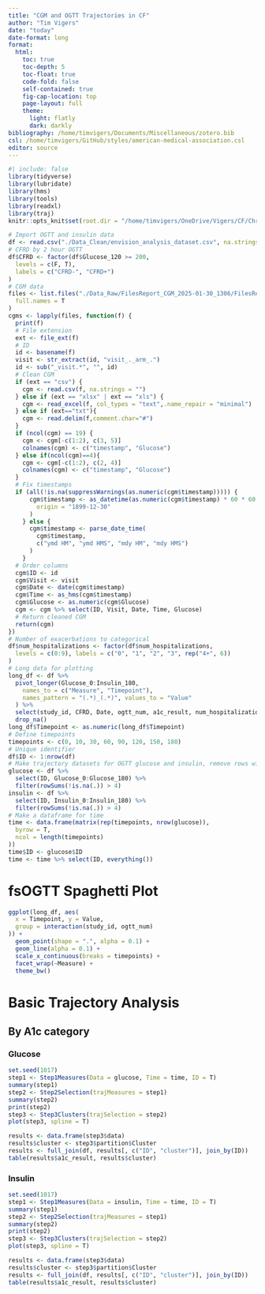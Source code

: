 ```yaml
---
title: "CGM and OGTT Trajectories in CF"
author: "Tim Vigers"
date: "today"
date-format: long
format:
  html:
    toc: true
    toc-depth: 5
    toc-float: true
    code-fold: false
    self-contained: true
    fig-cap-location: top
    page-layout: full
    theme:
      light: flatly
      dark: darkly
bibliography: /home/timvigers/Documents/Miscellaneous/zotero.bib
csl: /home/timvigers/GitHub/styles/american-medical-association.csl
editor: source
---
```


```r
#| include: false
library(tidyverse)
library(lubridate)
library(hms)
library(tools)
library(readxl)
library(traj)
knitr::opts_knit$set(root.dir = "/home/timvigers/OneDrive/Vigers/CF/Christine Chan/EnVision CF")
```

```r
# Import OGTT and insulin data
df <- read.csv("./Data_Clean/envision_analysis_dataset.csv", na.strings = "")
# CFRD by 2 hour OGTT
df$CFRD <- factor(df$Glucose_120 >= 200,
  levels = c(F, T),
  labels = c("CFRD-", "CFRD+")
)
# CGM data
files <- list.files("./Data_Raw/FilesReport_CGM_2025-01-30_1306/FilesReport_CGM_2025-01-30_1306/documents",
  full.names = T
)
cgms <- lapply(files, function(f) {
  print(f)
  # File extension
  ext <- file_ext(f)
  # ID
  id <- basename(f)
  visit <- str_extract(id, "visit_._arm_.")
  id <- sub("_visit.*", "", id)
  # Clean CGM
  if (ext == "csv") {
    cgm <- read.csv(f, na.strings = "")
  } else if (ext == "xlsx" | ext == "xls") {
    cgm <- read_excel(f, col_types = "text",.name_repair = "minimal")
  } else if (ext=="txt"){
    cgm <- read.delim(f,comment.char="#")
  } 
  if (ncol(cgm) == 19) {
    cgm <- cgm[-c(1:2), c(3, 5)]
    colnames(cgm) <- c("timestamp", "Glucose")
  } else if(ncol(cgm)==4){
    cgm <- cgm[-c(1:2), c(2, 4)]
    colnames(cgm) <- c("timestamp", "Glucose")
  } 
  # Fix timestamps
  if (all(!is.na(suppressWarnings(as.numeric(cgm$timestamp))))) {
      cgm$timestamp <- as_datetime(as.numeric(cgm$timestamp) * 60 * 60 * 24,
        origin = "1899-12-30"
      )
    } else {
      cgm$timestamp <- parse_date_time(
        cgm$timestamp,
        c("ymd HM", "ymd HMS", "mdy HM", "mdy HMS")
      )
    }
  # Order columns
  cgm$ID <- id
  cgm$Visit <- visit
  cgm$Date <- date(cgm$timestamp)
  cgm$Time <- as_hms(cgm$timestamp)
  cgm$Glucose <- as.numeric(cgm$Glucose)
  cgm <- cgm %>% select(ID, Visit, Date, Time, Glucose)
  # Return cleaned CGM
  return(cgm)
})
# Number of exacerbations to categorical
df$num_hospitalizations <- factor(df$num_hospitalizations,
  levels = c(0:9), labels = c("0", "1", "2", "3", rep("4+", 6))
)
# Long data for plotting
long_df <- df %>%
  pivot_longer(Glucose_0:Insulin_180,
    names_to = c("Measure", "Timepoint"),
    names_pattern = "(.*)_(.*)", values_to = "Value"
  ) %>%
  select(study_id, CFRD, Date, ogtt_num, a1c_result, num_hospitalizations, Measure, Timepoint, Value) %>%
  drop_na()
long_df$Timepoint <- as.numeric(long_df$Timepoint)
# Define timepoints
timepoints <- c(0, 10, 30, 60, 90, 120, 150, 180)
# Unique identifier
df$ID <- 1:nrow(df)
# Make trajectory datasets for OGTT glucose and insulin, remove rows with < 3 values
glucose <- df %>%
  select(ID, Glucose_0:Glucose_180) %>%
  filter(rowSums(!is.na(.)) > 4)
insulin <- df %>%
  select(ID, Insulin_0:Insulin_180) %>%
  filter(rowSums(!is.na(.)) > 4)
# Make a dataframe for time
time <- data.frame(matrix(rep(timepoints, nrow(glucose)),
  byrow = T,
  ncol = length(timepoints)
))
time$ID <- glucose$ID
time <- time %>% select(ID, everything())
```

# fsOGTT Spaghetti Plot

```r
ggplot(long_df, aes(
  x = Timepoint, y = Value,
  group = interaction(study_id, ogtt_num)
)) +
  geom_point(shape = ".", alpha = 0.1) +
  geom_line(alpha = 0.1) +
  scale_x_continuous(breaks = timepoints) +
  facet_wrap(~Measure) +
  theme_bw()
```

# Basic Trajectory Analysis

## By A1c category

### Glucose

```r
set.seed(1017)
step1 <- Step1Measures(Data = glucose, Time = time, ID = T)
summary(step1)
step2 <- Step2Selection(trajMeasures = step1)
summary(step2)
print(step2)
step3 <- Step3Clusters(trajSelection = step2)
plot(step3, spline = T)

results <- data.frame(step3$data)
results$cluster <- step3$partition$Cluster
results <- full_join(df, results[, c("ID", "cluster")], join_by(ID))
table(results$a1c_result, results$cluster)
```

### Insulin

```r
set.seed(1017)
step1 <- Step1Measures(Data = insulin, Time = time, ID = T)
summary(step1)
step2 <- Step2Selection(trajMeasures = step1)
summary(step2)
print(step2)
step3 <- Step3Clusters(trajSelection = step2)
plot(step3, spline = T)

results <- data.frame(step3$data)
results$cluster <- step3$partition$Cluster
results <- full_join(df, results[, c("ID", "cluster")], join_by(ID))
table(results$a1c_result, results$cluster)
```
